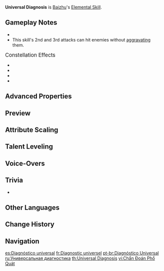 {{Talent Infobox
|image         = Talent Universal Diagnosis.png
|character     = Baizhu
|type          = Elemental Skill
|info          = Controls a Gossamer Sprite that cruises and attacks nearby opponents, dealing {{Color|Dendro DMG}}.<br>After it performs 3 attacks or if there are no opponents nearby, the Sprite will return, healing all nearby party members based on Baizhu's Max HP.
|CD            = 10s
|utility1      = Healing
|scale_att1    = Max HP
|scale_att2    = ATK
}}
{{Description|Those in the medical field who can read true signs of illness from false ones may even cure people before any symptoms can show.}}
'''Universal Diagnosis''' is [[Baizhu]]'s [[Elemental Skill]].

==Gameplay Notes==
* {{Talent Note|particles|3.5}}
* This skill's 2nd and 3rd attacks can hit enemies without [[Aggravation|aggravating]] them.

;<big>Constellation Effects</big>
* {{Talent Note|constellation|1|Attentive Observation}}
* {{Talent Note|constellation|2|Incisive Discernment}}
* {{Talent Note|constellation|5|The Hidden Ebb and Flow}}
* {{Talent Note|constellation|6|Elimination of Malicious Qi}}

==Advanced Properties==
{{Advanced Properties
|title   = Skill DMG
|gu      = 1U
|icdtag  = Elemental Skill
|icdtype = 2s
|poise   = 30
|impulse = 3
}}

==Preview==
{{Preview
|file1 = Universal Diagnosis Preview
}}

==Attribute Scaling==
{{Talent Scaling
|levels=13
|order=skilldmg,healing,cd
|titles=Skill DMG (%),Healing,CD
|skilldmg_1=79.2
|skilldmg_2=85.14
|skilldmg_3=91.08
|skilldmg_4=99
|skilldmg_5=104.94
|skilldmg_6=110.88
|skilldmg_7=118.8
|skilldmg_8=126.72
|skilldmg_9=134.64
|skilldmg_10=142.56
|skilldmg_11=150.48
|skilldmg_12=158.4
|skilldmg_13=168.3
|healing_1=8% Max HP+770.3755
|healing_2=8.6% Max HP+847.42377
|healing_3=9.2% Max HP+930.8927
|healing_4=10% Max HP+1020.78235
|healing_5=10.6% Max HP+1117.0927
|healing_6=11.2% Max HP+1219.8236
|healing_7=12% Max HP+1328.9753
|healing_8=12.8% Max HP+1444.5477
|healing_9=13.6% Max HP+1566.5408
|healing_10=14.4% Max HP+1694.9546
|healing_11=15.2% Max HP+1829.7891
|healing_12=16% Max HP+1971.0442
|healing_13=17% Max HP+2118.72
|cd=10s
}}

==Talent Leveling==
{{Talent Upgrade|Baizhu}}

==Voice-Overs==
{{Talent VO}}

==Trivia==
* {{Talent Note|clap}}

==Other Languages==
{{Other Languages
|en       = Universal Diagnosis
|zhs      = 太素诊要
|zhs_rm   = Tàisù Zhěnyào
|zht      = 太素診要
|zht_rm   = Tàisù Zhěnyào
|zh_tl    = {{w|Taisu|Taisu}} Diagnostic Essentials
|ja       = 太素診要
|ja_rm    = Taiso Shin'you{{assumed}}
|ja_tl    = Taisu Diagnostic Essentials
|ko       = 태소 진단
|ko_rm    = 
|ko_tl    = 
|es       = Diagnóstico universal
|es_tl    = Universal Diagnosis
|fr       = Diagnostic universel
|fr_tl    = Universal Diagnosis
|ru       = Универсальная диагностика
|ru_tl    = Universal Diagnostics
|th       = Universal Diagnosis
|vi       = Chẩn Đoán Phổ Quát
|vi_tl    = 
|de       = Universal-Diagnose
|de_tl    = Universal Diagnosis
|id       = Universal Diagnosis
|pt       = Diagnóstico Universal
|pt_tl    = 
|tr       = Kapsamlı Teşhis
|tr_tl    = Comprehensive Diagnosis
|it       = Diagnosi universale
|it_tl    = Universal Diagnosis
}}

==Change History==
{{Change History|3.6}}

==Navigation==
{{Talent Navbox|Baizhu}}

[[es:Diagnóstico universal]]
[[fr:Diagnostic universel]]
[[pt-br:Diagnóstico Universal]]
[[ru:Универсальная диагностика]]
[[th:Universal Diagnosis]]
[[vi:Chẩn Đoán Phổ Quát]]